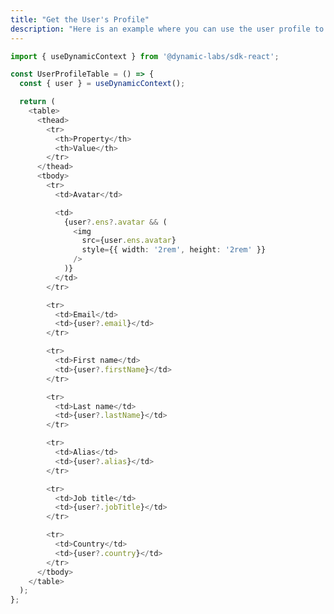 ```yaml
---
title: "Get the User's Profile"
description: "Here is an example where you can use the user profile to display in a HTML table."
---
```


```typescript TypeScript
import { useDynamicContext } from '@dynamic-labs/sdk-react';

const UserProfileTable = () => {
  const { user } = useDynamicContext();

  return (
    <table>
      <thead>
        <tr>
          <th>Property</th>
          <th>Value</th>
        </tr>
      </thead>
      <tbody>
        <tr>
          <td>Avatar</td>

          <td>
            {user?.ens?.avatar && (
              <img
                src={user.ens.avatar}
                style={{ width: '2rem', height: '2rem' }}
              />
            )}
          </td>
        </tr>

        <tr>
          <td>Email</td>
          <td>{user?.email}</td>
        </tr>

        <tr>
          <td>First name</td>
          <td>{user?.firstName}</td>
        </tr>

        <tr>
          <td>Last name</td>
          <td>{user?.lastName}</td>
        </tr>

        <tr>
          <td>Alias</td>
          <td>{user?.alias}</td>
        </tr>

        <tr>
          <td>Job title</td>
          <td>{user?.jobTitle}</td>
        </tr>

        <tr>
          <td>Country</td>
          <td>{user?.country}</td>
        </tr>
      </tbody>
    </table>
  );
};
```
